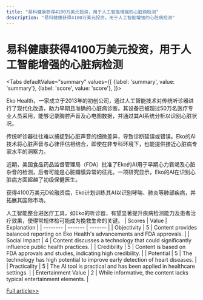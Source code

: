 ```yaml
---
title: "易科健康获得4100万美元投资，用于人工智能增强的心脏病检测"
description: "易科健康获得4100万美元投资，用于人工智能增强的心脏病检测"
---
```



# 易科健康获得4100万美元投资，用于人工智能增强的心脏病检测


<Tabs
	defaultValue="summary"
	values={[
	{label: 'summary', value: 'summary'},
	{label: 'score', value: 'score'},
]}>
<TabItem value="summary">


Eko Health，一家成立于2013年的初创公司，通过人工智能技术对传统听诊器进行了现代化改造，助力早期且准确的心脏病诊断。其设备已被超过50万名医疗专业人员采用，能够记录胸腔声音及心电图数据，并通过其AI系统分析以识别心脏状况。

传统听诊器往往难以捕捉到心脏声音的细微差异，导致诊断延误或错误。Eko的AI技术将心脏声音与心律评估相结合，即使在非专科环境下，也能提供接近心脏病专家水平的洞察力。

近期，美国食品药品监督管理局（FDA）批准了Eko的AI用于早期心力衰竭及心脏杂音的检测，后者可能是心脏瓣膜异常的征兆。一项研究显示，Eko的AI在识别心脏病方面超越了初级保健医生。

获得4100万美元D轮融资后，Eko计划训练其AI以识别哮喘、肺炎等肺部疾病，并拓展其国际市场。

人工智能整合进医疗工具，如Eko的听诊器，有望显著提升疾病检测能力及患者治疗效果，使得常规体检可能成为挽救生命的关键。
</TabItem>
<TabItem value="score">
	| Scores     | Value   | Explanation |
	| -------- | ------- | ------- |
	| Objectivity  | 5    | Content provides balanced reporting on Eko Health's advancements and FDA approvals.    |
	| Social Impact | 4     | Content discusses a technology that could significantly influence public health practices.    |
	| Credibility    | 5    | Content is based on FDA approvals and studies, indicating high credibility.    |
	| Potential    | 5    | The technology has high potential to improve early detection of heart diseases.    |
	| Practicality    | 5    | The AI tool is practical and has been applied in healthcare settings.    |
	| Entertainment Value    | 2    | While informative, the content lacks typical entertainment elements.    |
</TabItem>
</Tabs>

[Full article>>](https://techcrunch.com/2024/06/05/eko-health-scores-41m-to-detect-heart-disease-earlier-and-more-accurately/)
